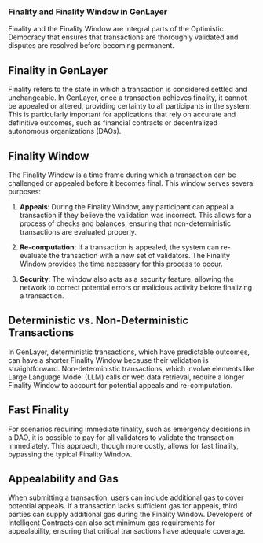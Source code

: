 ### Finality and Finality Window in GenLayer

Finality and the Finality Window are integral parts of the Optimistic Democracy that ensures that transactions are thoroughly validated and disputes are resolved before becoming permanent.

## Finality in GenLayer

Finality refers to the state in which a transaction is considered settled and unchangeable. In GenLayer, once a transaction achieves finality, it cannot be appealed or altered, providing certainty to all participants in the system. This is particularly important for applications that rely on accurate and definitive outcomes, such as financial contracts or decentralized autonomous organizations (DAOs).

## Finality Window

The Finality Window is a time frame during which a transaction can be challenged or appealed before it becomes final. This window serves several purposes:

1. **Appeals**: During the Finality Window, any participant can appeal a transaction if they believe the validation was incorrect. This allows for a process of checks and balances, ensuring that non-deterministic transactions are evaluated properly.

2. **Re-computation**: If a transaction is appealed, the system can re-evaluate the transaction with a new set of validators. The Finality Window provides the time necessary for this process to occur.

3. **Security**: The window also acts as a security feature, allowing the network to correct potential errors or malicious activity before finalizing a transaction.

## Deterministic vs. Non-Deterministic Transactions

In GenLayer, deterministic transactions, which have predictable outcomes, can have a shorter Finality Window because their validation is straightforward. Non-deterministic transactions, which involve elements like Large Language Model (LLM) calls or web data retrieval, require a longer Finality Window to account for potential appeals and re-computation.

## Fast Finality

For scenarios requiring immediate finality, such as emergency decisions in a DAO, it is possible to pay for all validators to validate the transaction immediately. This approach, though more costly, allows for fast finality, bypassing the typical Finality Window.

## Appealability and Gas

When submitting a transaction, users can include additional gas to cover potential appeals. If a transaction lacks sufficient gas for appeals, third parties can supply additional gas during the Finality Window. Developers of Intelligent Contracts can also set minimum gas requirements for appealability, ensuring that critical transactions have adequate coverage.

